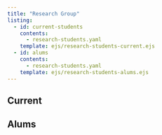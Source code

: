 ```yaml
---
title: "Research Group"
listing:
  - id: current-students
    contents: 
      - research-students.yaml
    template: ejs/research-students-current.ejs
  - id: alums
    contents: 
      - research-students.yaml
    template: ejs/research-students-alums.ejs
---
```








## Current

 
:::{#current-students}
:::



## Alums

:::{#alums}
:::







